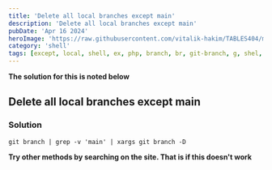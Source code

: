 ```yaml
---
title: 'Delete all local branches except main'
description: 'Delete all local branches except main'
pubDate: 'Apr 16 2024'
heroImage: 'https://raw.githubusercontent.com/vitalik-hakim/TABLES404/main/error_b/SHELL.jpg'
category: 'shell'
tags: [except, local, shell, ex, php, branch, br, git-branch, g, shel, git, loca, lo]
---
```


**The solution for this is noted below**

## Delete all local branches except main

### Solution

```shell
git branch | grep -v 'main' | xargs git branch -D
```

**Try other methods by searching on the site. That is if this doesn't work**
